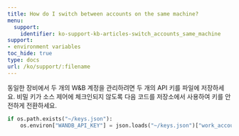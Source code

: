 ---
title: How do I switch between accounts on the same machine?
menu:
  support:
    identifier: ko-support-kb-articles-switch_accounts_same_machine
support:
- environment variables
toc_hide: true
type: docs
url: /ko/support/:filename
---

동일한 장비에서 두 개의 W&B 계정을 관리하려면 두 개의 API 키를 파일에 저장하세요. 비밀 키가 소스 제어에 체크인되지 않도록 다음 코드를 저장소에서 사용하여 키를 안전하게 전환하세요.

```python
if os.path.exists("~/keys.json"):
    os.environ["WANDB_API_KEY"] = json.loads("~/keys.json")["work_account"]
```
